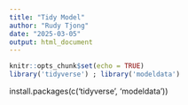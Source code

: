 ```yaml
---
title: "Tidy Model"
author: "Rudy Tjong"
date: "2025-03-05"
output: html_document
---
```


```r
knitr::opts_chunk$set(echo = TRUE)
library('tidyverse') ; library('modeldata')
```
install.packages(c('tidyverse', 'modeldata'))